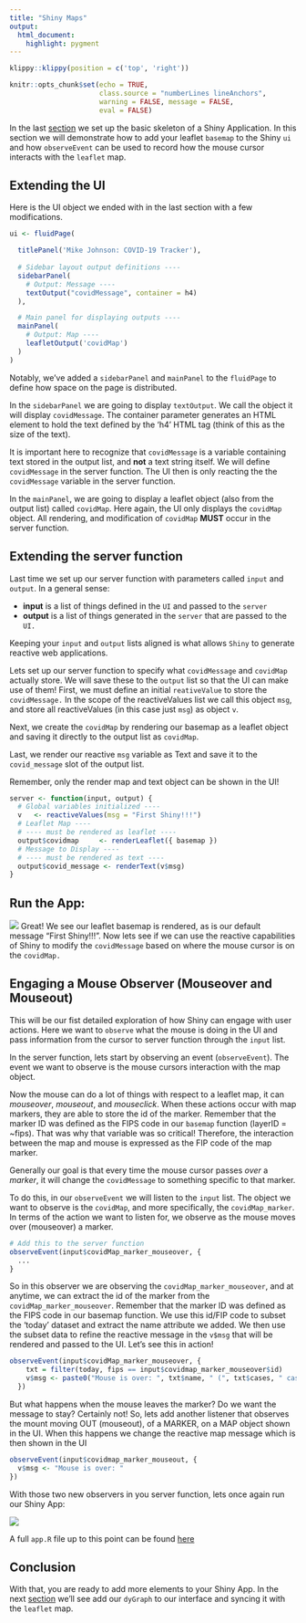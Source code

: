 ```yaml
---
title: "Shiny Maps"
output: 
  html_document:
    highlight: pygment
---
```



```r
klippy::klippy(position = c('top', 'right'))
```

```r
knitr::opts_chunk$set(echo = TRUE, 
                      class.source = "numberLines lineAnchors",
                      warning = FALSE, message = FALSE,
                      eval = FALSE)
```


In the last [section](05_shiny_basics.html) we set up the basic skeleton of a Shiny Application. In this section we will demonstrate how to add your leaflet `basemap` to the Shiny `ui` and how `observeEvent` can be used to record how the mouse cursor interacts with the `leaflet` map.

## Extending the UI

Here is the UI object we ended with in the last section with a few modifications. 

```r
ui <- fluidPage(

  titlePanel('Mike Johnson: COVID-19 Tracker'),
  
  # Sidebar layout output definitions ----
  sidebarPanel(
    # Output: Message ----
    textOutput("covidMessage", container = h4)
  ),

  # Main panel for displaying outputs ----
  mainPanel(
    # Output: Map ----
    leafletOutput('covidMap')
  )
)
```

Notably, we've added a `sidebarPanel` and `mainPanel` to the `fluidPage` to define how space on the page is distributed.

In the `sidebarPanel` we are going to display `textOutput`. We call the object it will display `covidMessage`. The container parameter generates an HTML element to hold the text defined by the 'h4' HTML tag (think of this as the size of the text). 

It is important here to recognize that `covidMessage` is a variable containing text stored in the output list, and **not** a text string itself. We will define  `covidMessage`  in the server function. The UI then is only reacting the the `covidMessage` variable in the server function.

In the `mainPanel`, we are going to display a leaflet object (also from the output list) called `covidMap`. Here again, the UI only displays the `covidMap` object. All rendering, and modification of `covidMap` **MUST** occur in the server function.

## Extending the server function

Last time we set up our server function with parameters called `input` and `output`. In a general sense:

 * **input** is a list of things defined in the `UI` and passed to the `server`
 * **output** is a list of things generated in the `server` that are passed to the `UI.`

Keeping your `input` and `output` lists aligned is what allows `Shiny` to generate reactive web applications.

Lets set up our server function to specify what `covidMessage` and `covidMap` actually store. We will save these to the `output` list so that the UI can make use of them! First, we must define an initial `reativeValue` to store the `covidMessage.` In the scope of the reactiveValues list we call this object `msg`, and store all reactiveValues (in this case just `msg`) as object `v`.

Next, we create the `covidMap` by rendering our basemap as a leaflet object and saving it directly to the output list as `covidMap`.

Last, we render our reactive `msg` variable as Text and save it to the `covid_message` slot of the output list.

Remember, only the render map and text object can be shown in the UI!

```r

server <- function(input, output) {
  # Global variables initialized ----
  v   <- reactiveValues(msg = "First Shiny!!!")
  # Leaflet Map ----
  # ---- must be rendered as leaflet ----
  output$covidmap     <- renderLeaflet({ basemap })
  # Message to Display ----
  # ---- must be rendered as text ----
  output$covid_message <- renderText(v$msg)
}

```

## Run the App:

![](figures/shiny-01.png)
Great! We see our leaflet basemap is rendered, as is our default message "First Shiny!!!". Now lets see if we can use the reactive capabilities of Shiny to modify the `covidMessage` based on where the mouse cursor is on the `covidMap.`

## Engaging a Mouse Observer (Mouseover and Mouseout)

This will be our fist detailed exploration of how Shiny can engage with user actions. Here we want to `observe` what the mouse is doing in the UI and pass information from the cursor to server function through the `input` list. 

In the server function, lets start by observing an event (`observeEvent`). The event we want to observe is the mouse cursors interaction with the map object.

Now the mouse can do a lot of things with respect to a leaflet map, it can *mouseover*, *mouseout*,  and *mouseclick*. When these actions occur with map markers, they are able to store the id of the marker. Remember that the marker ID was defined as the FIPS code in our `basemap` function (layerID = ~fips). That was why that variable was so critical! Therefore, the interaction between the map and mouse is expressed as the FIP code of the map marker.

Generally our goal is that every time the mouse cursor passes *over* a *marker*, it will change the `covidMessage` to something specific to that marker.

To do this, in our `observeEvent` we will listen to the `input` list.  The object we want to observe is the `covidMap`, and more specifically, the `covidMap_marker`. In terms of the action we want to listen for, we observe as the mouse moves over (mouseover) a marker.

```r
# Add this to the server function
observeEvent(input$covidMap_marker_mouseover, {
  ...
}
```

So in this observer we are observing the `covidMap_marker_mouseover`, and at anytime, we can extract the id of the marker from the `covidMap_marker_mouseover`. Remember that the marker ID was defined as the FIPS code in our basemap function. We use this id/FIP code to subset the 'today' dataset and extract the name attribute we added. We then use the subset data to refine the reactive message in the `v$msg` that will be rendered and passed to the UI. Let's see this in action!

```r
observeEvent(input$covidMap_marker_mouseover, {
    txt = filter(today, fips == input$covidmap_marker_mouseover$id) 
    v$msg <- paste0("Mouse is over: ", txt$name, " (", txt$cases, " cases)")
  })
```

But what happens when the mouse leaves the marker? Do we want the message to stay? Certainly not! So, lets add another listener that observes the mount moving OUT (mouseout), of a MARKER, on a MAP object shown in the UI. When this happens we change the reactive map message which is then shown in the UI
  
```r
observeEvent(input$covidmap_marker_mouseout, {
  v$msg <- "Mouse is over: "
})
```

With those two new observers in you server function, lets once again run our Shiny App:

![](figures/map_mouseover.gif)

A full `app.R` file up to this point can be found [here](https://github.com/mikejohnson51/COVID-19-dashboard/blob/master/scripts/example_06.R)

## Conclusion

With that, you are ready to add more elements to your Shiny App. In the next [section](07_shiny_graphs.html) we'll see add our `dyGraph` to our interface and syncing it with the `leaflet` map.
